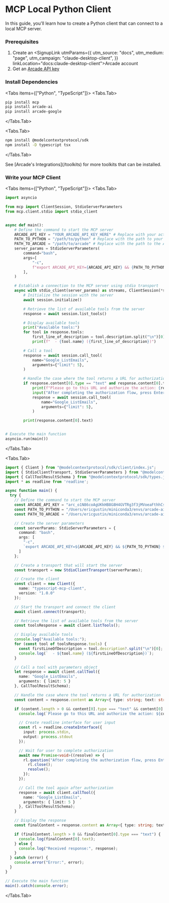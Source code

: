 
# MCP Local Python Client

In this guide, you'll learn how to create a Python client that can connect to a local MCP server.

<Steps>

### Prerequisites

1. Create an <SignupLink utmParams={{
            utm_source: "docs",
            utm_medium: "page",
            utm_campaign: "claude-desktop-client",
          }} linkLocation="docs:claude-desktop-client">Arcade account</SignupLink>
2. Get an [Arcade API key](/home/api-keys)

### Install Dependencies

<Tabs items={["Python", "TypeScript"]}>
<Tabs.Tab>
```bash
pip install mcp
pip install arcade-ai
pip install arcade-google
```
</Tabs.Tab>

<Tabs.Tab>
```bash
npm install @modelcontextprotocol/sdk
npm install -D typescript tsx
```
</Tabs.Tab>

<Tip>
See [Arcade's Integrations](/toolkits) for more toolkits that can be installed.
</Tip>
</Tabs>

### Write your MCP Client

<Tabs items={["Python", "TypeScript"]}>
<Tabs.Tab>
```python
import asyncio

from mcp import ClientSession, StdioServerParameters
from mcp.client.stdio import stdio_client


async def main():
    # Define the command to start the MCP server
    ARCADE_API_KEY = "YOUR_ARCADE_API_KEY_HERE" # Replace with your actual Arcade API key
    PATH_TO_PYTHON = "/path/to/python" # Replace with the path to your Python interpreter
    PATH_TO_ARCADE = "/path/to/arcade" # Replace with the path to the Arcade package
    server_params = StdioServerParameters(
        command="bash",
        args=[
            "-c",
            f"export ARCADE_API_KEY={ARCADE_API_KEY} && {PATH_TO_PYTHON} {PATH_TO_ARCADE} serve --mcp",
        ],
    )

    # Establish a connection to the MCP server using stdio transport
    async with stdio_client(server_params) as streams, ClientSession(*streams) as session:
        # Initialize the session with the server
        await session.initialize()

        # Retrieve the list of available tools from the server
        response = await session.list_tools()

        # Display available tools
        print("Available tools:")
        for tool in response.tools:
            first_line_of_description = tool.description.split("\n")[0]
            print(f"  - {tool.name} ({first_line_of_description})")

        # Call a tool
        response = await session.call_tool(
            name="Google_ListEmails",
            arguments={"limit": 5},
        )

        # Handle the case where the tool returns a URL for authorization
        if response.content[0].type == "text" and response.content[0].text.startswith("https://"):
            print(f"Please go to this URL and authorize the action: {response.content[0].text}")
            input("After completing the authorization flow, press Enter to continue...")
            response = await session.call_tool(
                name="Google_ListEmails",
                arguments={"limit": 5},
            )

        print(response.content[0].text)


# Execute the main function
asyncio.run(main())
```
</Tabs.Tab>

<Tabs.Tab>
```typescript
import { Client } from "@modelcontextprotocol/sdk/client/index.js";
import { StdioClientTransport, StdioServerParameters } from "@modelcontextprotocol/sdk/client/stdio.js";
import { CallToolResultSchema } from "@modelcontextprotocol/sdk/types.js";
import * as readline from 'readline';

async function main() {
  try {
    // Define the command to start the MCP server
    const ARCADE_API_KEY = "arc_o1N86coAgUKkHB8G8H4GVTRg3f3jMVoeaFthhCsWvQJWFw6TG1wg";
    const PATH_TO_PYTHON = "/Users/ericgustin/miniconda3/envs/arcade-ai/bin/python";
    const PATH_TO_ARCADE = "/Users/ericgustin/miniconda3/envs/arcade-ai/bin/arcade";

    // Create the server parameters
    const serverParams: StdioServerParameters = {
      command: "bash",
      args: [
        "-c",
        `export ARCADE_API_KEY=${ARCADE_API_KEY} && ${PATH_TO_PYTHON} ${PATH_TO_ARCADE} serve --mcp`,
      ]
    };

    // Create a transport that will start the server
    const transport = new StdioClientTransport(serverParams);

    // Create the client
    const client = new Client({
      name: "typescript-mcp-client",
      version: "1.0.0"
    });

    // Start the transport and connect the client
    await client.connect(transport);

    // Retrieve the list of available tools from the server
    const toolsResponse = await client.listTools();

    // Display available tools
    console.log("Available tools:");
    for (const tool of toolsResponse.tools) {
      const firstLineOfDescription = tool.description?.split("\n")[0];
      console.log(`  - ${tool.name} (${firstLineOfDescription})`);
    }

    // Call a tool with parameters object
    let response = await client.callTool({
      name: "Google_ListEmails",
      arguments: { limit: 5 }
    }, CallToolResultSchema);

    // Handle the case where the tool returns a URL for authorization
    const content = response.content as Array<{ type: string; text: string }> || [];

    if (content.length > 0 && content[0].type === "text" && content[0].text.startsWith("https://")) {
      console.log(`Please go to this URL and authorize the action: ${content[0].text}`);

      // Create readline interface for user input
      const rl = readline.createInterface({
        input: process.stdin,
        output: process.stdout
      });

      // Wait for user to complete authorization
      await new Promise<void>((resolve) => {
        rl.question("After completing the authorization flow, press Enter to continue...", () => {
          rl.close();
          resolve();
        });
      });

      // Call the tool again after authorization
      response = await client.callTool({
        name: "Google_ListEmails",
        arguments: { limit: 5 }
      }, CallToolResultSchema);
    }

    // Display the response
    const finalContent = response.content as Array<{ type: string; text: string }> || [];

    if (finalContent.length > 0 && finalContent[0].type === "text") {
      console.log(finalContent[0].text);
    } else {
      console.log("Received response:", response);
    }
  } catch (error) {
    console.error("Error:", error);
  }
}

// Execute the main function
main().catch(console.error);

```
</Tabs.Tab>
</Tabs>
</Steps>
